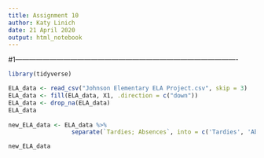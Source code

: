 ---
title: Assignment 10
author: Katy Linich
date: 21 April 2020
output: html_notebook
---

#1-------------------------------------------------------------------------------------------------
```{r}
library(tidyverse)
```
```{r}
ELA_data <- read_csv("Johnson Elementary ELA Project.csv", skip = 3)
ELA_data <- fill(ELA_data, X1, .direction = c("down"))
ELA_data <- drop_na(ELA_data)
ELA_data
                     
new_ELA_data <- ELA_data %>%
                  separate(`Tardies; Absences`, into = c('Tardies', 'Absences'), convert = TRUE)

new_ELA_data
```

